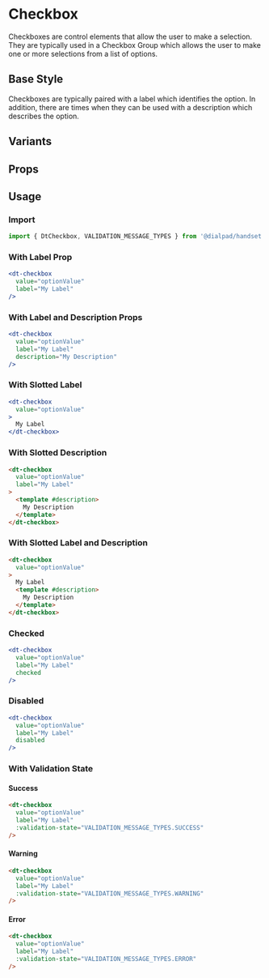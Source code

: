 
# Checkbox

<Subtitle>
  Checkboxes are control elements that allow the user to make a selection. They are typically used in a Checkbox Group
  which allows the user to make one or more selections from a list of options.
</Subtitle>

## Base Style

Checkboxes are typically paired with a label which identifies the option. In addition, there are times when they can be
used with a description which describes the option.

<Canvas>
  <Story id="forms-checkbox--default" />
</Canvas>

## Variants

<Canvas>
  <Story id="forms-checkbox--variants" />
</Canvas>

## Props

<ArgsTable of={DtCheckbox} />

## Usage

### Import

```jsx
import { DtCheckbox, VALIDATION_MESSAGE_TYPES } from '@dialpad/handset';
```

### With Label Prop

```jsx
<dt-checkbox
  value="optionValue"
  label="My Label"
/>
```

### With Label and Description Props

```jsx
<dt-checkbox
  value="optionValue"
  label="My Label"
  description="My Description"
/>
```

### With Slotted Label

```jsx
<dt-checkbox
  value="optionValue"
>
  My Label
</dt-checkbox>
```

### With Slotted Description

```html
<dt-checkbox
  value="optionValue"
  label="My Label"
>
  <template #description>
    My Description
  </template>
</dt-checkbox>
```

### With Slotted Label and Description

```html
<dt-checkbox
  value="optionValue"
>
  My Label
  <template #description>
    My Description
  </template>
</dt-checkbox>
```

### Checked

```jsx
<dt-checkbox
  value="optionValue"
  label="My Label"
  checked
/>
```

### Disabled

```jsx
<dt-checkbox
  value="optionValue"
  label="My Label"
  disabled
/>
```

### With Validation State

<h4 style={{ color: 'green' }}>Success</h4>

```html
<dt-checkbox
  value="optionValue"
  label="My Label"
  :validation-state="VALIDATION_MESSAGE_TYPES.SUCCESS"
/>
```

<h4 style={{ color: 'Goldenrod' }}>Warning</h4>

```html
<dt-checkbox
  value="optionValue"
  label="My Label"
  :validation-state="VALIDATION_MESSAGE_TYPES.WARNING"
/>
```

<h4 style={{ color: 'red' }}>Error</h4>

```html
<dt-checkbox
  value="optionValue"
  label="My Label"
  :validation-state="VALIDATION_MESSAGE_TYPES.ERROR"
/>
```
